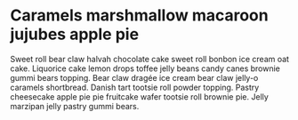 # Caramels marshmallow macaroon jujubes apple pie

Sweet roll bear claw halvah chocolate cake sweet roll bonbon ice cream oat cake. Liquorice cake lemon drops toffee jelly beans candy canes brownie gummi bears topping. Bear claw dragée ice cream bear claw jelly-o caramels shortbread. Danish tart tootsie roll powder topping. Pastry cheesecake apple pie pie fruitcake wafer tootsie roll brownie pie. Jelly marzipan jelly pastry gummi bears.
